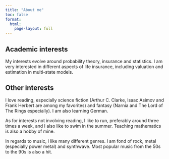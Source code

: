 ```yaml
---
title: "About me"
toc: false
format: 
  html:
    page-layout: full
---
```


## Academic interests

My interests evolve around probability theory, insurance and statistics. I am very interested in different aspects of life insurance, including valuation and estimation in multi-state models. 

## Other interests

I love reading, especially science fiction (Arthur C. Clarke, Isaac Asimov and Frank Herbert are among my favorites) and fantasy (Narnia and The Lord of The Rings especially). I am also learning German.

As for interests not involving reading, I like to run, preferably around three times a week, and I also like to swim in the summer. Teaching mathematics is also a hobby of mine.

In regards to music, I like many different genres. I am fond of rock, metal (especially power metal) and synthwave. Most popular music from the 50s to the 90s is also a hit.


